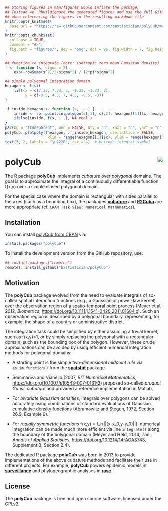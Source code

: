 ```r
## Storing figures in man/figures would inflate the package.
## Instead we .Rbuildignore the generated figures and use the full GitHub path
## when referencing the figures in the resulting markdown file
knitr::opts_knit$set(
  base.url = "https://raw.githubusercontent.com/bastistician/polyCub/master/"
)
knitr::opts_chunk$set(
  collapse = TRUE,
  comment = "#>",
  fig.path = "figures/", dev = "png", dpi = 96, fig.width = 7, fig.height = 5
)
```
```R
## function to integrate (here: isotropic zero-mean Gaussian density)
f <- function (s, sigma = 5)
    exp(-rowSums(s^2)/2/sigma^2) / (2*pi*sigma^2)

## simple polygonal integration domain
hexagon <- list(
    list(x = c(7.33, 7.33, 3, -1.33, -1.33, 3),
         y = c(-0.5, 4.5, 7, 4.5, -0.5, -3))
)
```
```R
.f_inside_hexagon <- function (s, ...) {
    inside <- sp::point.in.polygon(s[,1], s[,2], hexagon[[1]]$x, hexagon[[1]]$y)
    ifelse(inside, f(s, ...), NA_real_)
}
par(bg = "transparent", ann = FALSE, bty = "n", xaxt = "n", yaxt = "n", mar = c(0,0,0,0))
polyCub::plotpolyf(hexagon, .f_inside_hexagon, use.lattice = FALSE,
                   xlim = range(hexagon[[1]]$x), ylim = range(hexagon[[1]]$y))
text(3, 2, labels = "\u222B", cex = 4)  # Unicode integral symbol
```

# polyCub <img src="figures/logo-1.png" align="right" />

The R package **polyCub** implements *cubature* over *polygonal* domains.
The goal is to approximate the integral of a continuously differentiable
function f(x,y) over a simple closed polygonal domain.

For the special case where the domain is rectangular with sides parallel
to the axes (such as a bounding box), the packages
[**cubature**](https://CRAN.R-project.org/package=cubature)
and [**R2Cuba**](https://CRAN.R-project.org/package=R2Cuba)
are more appropriate (cf.
[`CRAN Task View: Numerical Mathematics`](https://CRAN.R-project.org/view=NumericalMathematics)).


## Installation

You can install [polyCub from CRAN](https://CRAN.R-project.org/package=polyCub) via:

```R
install.packages("polyCub")
```

To install the development version from the GitHub repository, use:

```R
## install.packages("remotes")
remotes::install_github("bastistician/polyCub")
```


## Motivation

The **polyCub** package evolved from the need to evaluate integrals of
so-called spatial interaction functions (e.g., a Gaussian or power-law
kernel) over the observation region of a spatio-temporal point process
(Meyer et al, 2012, *Biometrics*, <https://doi.org/10.1111/j.1541-0420.2011.01684.x>).
Such an observation region is described by a polygonal boundary,
representing, for example, the shape of a country or administrative
district.

The integration task could be simplified by either assuming a trivial
kernel, such as f(x,y)=1, or by simply replacing the polygonal with a
rectangular domain, such as the bounding box of the polygon.
However, these crude approximations can be avoided by using efficient
numerical integration methods for polygonal domains:

* A starting point is the simple *two-dimensional midpoint rule* via
  `as.im.function()` from the
  [**spatstat**](https://CRAN.R-project.org/package=spatstat) package.

* Sommariva and Vianello (2007, *BIT Numerical Mathematics*,
  <https://doi.org/10.1007/s10543-007-0131-2>) proposed so-called *product
  Gauss cubature* and provided a reference implementation in Matlab.
  
* For *bivariate Gaussian densities*, integrals over polygons can be
  solved accurately using combinations of standard evaluations of Gaussian
  cumulative density functions (Abramowitz and Stegun, 1972, Section 26.9,
  Example 9).

* For *radially symmetric functions* f(x,y) = f_r(||(x-x_0,y-y_0)||),
  numerical integration can be made much more efficient via line
  `integrate()` along the boundary of the polygonal domain
  (Meyer and Held, 2014, *The Annals of Applied Statistics*,
  <https://doi.org/10.1214/14-AOAS743>, Supplement B, Section 2.4).

The dedicated R package **polyCub** was born in 2013 to provide
implementations of the above cubature methods and facilitate their
use in different projects.
For example, **polyCub** powers epidemic models in
[**surveillance**](https://CRAN.R-project.org/package=surveillance)
and phylogeographic analyses in
[**rase**](https://CRAN.R-project.org/package=rase).

<!--
* [**surveillance**](https://CRAN.R-project.org/package=surveillance)
  uses **polyCub** to evaluate the likelihood of self-exciting
  spatio-temporal point process models for infectious disease spread.

* [**rase**](https://CRAN.R-project.org/package=rase) uses **polyCub** to
  integrate bivariate Gaussian densities for phylogeographic analyses.
-->


<!--

## Examples

#### General-purpose cubature rules

* `polyCub.midpoint()`: Two-dimensional midpoint rule

* `polyCub.SV()`: product Gauss cubature

#### Cubature rules for specific types of functions

* `polyCub.iso()`: Efficient adaptive cubature for *isotropic* functions via
  line `integrate()` along the polygon boundary

* `polyCub.exact.Gauss()` and `circleCub.Gauss()`:
  Quasi-exact methods specific to the integration of the
  *bivariate Gaussian density* over polygonal and circular domains, respectively

-->


## License

The **polyCub** package is free and open source software, licensed under the GPLv2.
